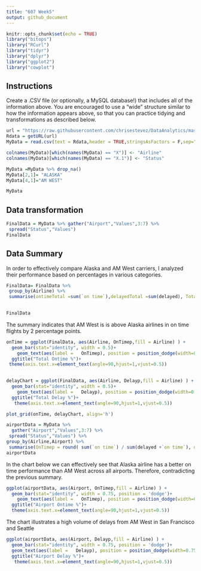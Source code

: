 ```yaml
---
title: "607 Week5"
output: github_document
---
```


```r
knitr::opts_chunk$set(echo = TRUE)
library("bitops")
library("RCurl")
library("tidyr")
library("dplyr")
library("ggplot2")
library("cowplot")

```

## Instructions
Create a .CSV file (or optionally, a MySQL database!) that includes all of the information above.  You are encouraged to use a “wide” structure similar to how the information appears above, so that you can practice tidying and transformations as described below. 

```r
url = "https://raw.githubusercontent.com/chrisestevez/DataAnalytics/master/607Week5/arrivalDelays.csv"
Rdata = getURL(url)
MyData = read.csv(text = Rdata,header = TRUE,stringsAsFactors = F,sep=",")

colnames(MyData)[which(names(MyData) == "X")] <- "Airline"
colnames(MyData)[which(names(MyData) == "X.1")] <- "Status"

MyData =MyData %>% drop_na()
MyData[2,1]= "ALASKA"
MyData[4,1]="AM WEST"

MyData
```

## Data transformation
```r
FinalData = MyData %>% gather("Airport","Values",3:7) %>%
 spread("Status","Values")
FinalData
```
## Data Summary
In order to effectively compare Alaska and AM West carriers, I analyzed their performance based on percentages in various categories.
```r
FinalData= FinalData %>%
 group_by(Airline) %>% 
 summarise(ontimeTotal =sum(`on time`),delayedTotal =sum(delayed), TotalFlights =sum(`on time`+delayed),OnTimep = round( sum(`on time`) / sum(delayed +`on time`), digits=2),Delayp = round(sum(delayed) / sum(delayed +`on time`),digits=2) )
  

FinalData
```
The summary indicates that AM West is is above Alaska airlines in on time flights by 2 percentage points.
```r

onTime = ggplot(FinalData, aes(Airline, OnTimep,fill = Airline) ) +
  geom_bar(stat="identity", width = 0.5)+
    geom_text(aes(label =   OnTimep), position = position_dodge(width=0.75), vjust = -0.25)+
  ggtitle("Total Ontime %")+
 theme(axis.text.x=element_text(angle=90,hjust=1,vjust=0.5))
  

delayChart = ggplot(FinalData, aes(Airline, Delayp,fill = Airline) ) +
  geom_bar(stat="identity", width = 0.5)+
    geom_text(aes(label =   Delayp), position = position_dodge(width=0.75), vjust = -0.25)+
  ggtitle("Total Delay %")+
   theme(axis.text.x=element_text(angle=90,hjust=1,vjust=0.5))

plot_grid(onTime, delayChart, align='h')
```

```r

airportData = MyData %>% 
  gather("Airport","Values",3:7) %>%
 spread("Status","Values") %>% 
group_by(Airline,Airport) %>% 
 summarise(OnTimep = round( sum(`on time`) / sum(delayed +`on time`), digits=2),Delayp = round(sum(delayed) / sum(delayed +`on time`),digits=2) )
airportData
```
In the chart below we can effectively see that Alaska airline has a better on time performance than AM West across all airports. Therefore, contradicting the previous summary.
```r
ggplot(airportData, aes(Airport, OnTimep,fill = Airline) ) +
  geom_bar(stat="identity", width = 0.75, position = 'dodge')+
    geom_text(aes(label =   OnTimep), position = position_dodge(width=0.75), vjust = -0.25)+
  ggtitle("Airport Ontime %")+
  theme(axis.text.x=element_text(angle=90,hjust=1,vjust=0.5))
```
 The chart illustrates a high volume of delays from AM West in San Francisco and Seattle
  
```r
ggplot(airportData, aes(Airport, Delayp,fill = Airline) ) +
  geom_bar(stat="identity", width = 0.75, position = 'dodge')+
  geom_text(aes(label =   Delayp), position = position_dodge(width=0.75), vjust = -0.25)+
  ggtitle("Airport Delay %")+
   theme(axis.text.x=element_text(angle=90,hjust=1,vjust=0.5))


```
